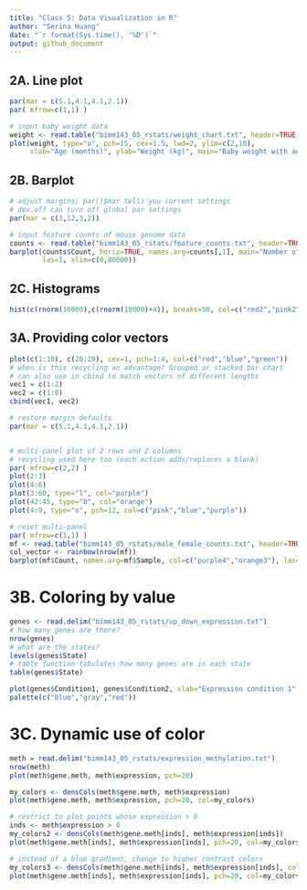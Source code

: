 ```yaml
---
title: "Class 5: Data Visualization in R"
author: "Serina Huang"
date: "`r format(Sys.time(), '%D')`"
output: github_document
---
```


## 2A. Line plot
```r
par(mar = c(5.1,4.1,4.1,2.1))
par( mfrow=c(1,1) )

# input baby weight data
weight <- read.table("bimm143_05_rstats/weight_chart.txt", header=TRUE)
plot(weight, type="o", pch=15, cex=1.5, lwd=2, ylim=c(2,10),
     xlab="Age (months)", ylab="Weight (kg)", main="Baby weight with age")
```

## 2B. Barplot
```r
# adjust margins; par()$mar tells you current settings
# dev.off can turn off global par settings
par(mar = c(3,12,3,2))

# input feature counts of mouse genome data
counts <- read.table("bimm143_05_rstats/feature_counts.txt", header=TRUE, sep="\t")
barplot(counts$Count, horiz=TRUE, names.arg=counts[,1], main="Number of features in the mouse GRCm38 genome",
        las=1, xlim=c(0,80000))
```

## 2C. Histograms
```r
hist(c(rnorm(10000),c(rnorm(10000)+4)), breaks=50, col=c("red2","pink2","white"), main="Histogram")
```

## 3A. Providing color vectors
```r
plot(c(1:10), c(20:29), cex=1, pch=1:4, col=c("red","blue","green"))
# when is this recycling an advantage? Grouped or stacked bar chart
# can also use in cbind to match vectors of different lengths
vec1 = c(1:2)
vec2 = c(1:8)
cbind(vec1, vec2)

# restore margin defaults
par(mar = c(5.1,4.1,4.1,2.1))


# multi-panel plot of 2 rows and 2 columns
# recycling used here too (each action adds/replaces a blank)
par( mfrow=c(2,2) )
plot(2:3)
plot(4:6)
plot(3:60, type="l", col="purple")
plot(42:45, type="b", col="orange")
plot(4:9, type="o", pch=12, col=c("pink","blue","purple"))

# reset multi-panel
par( mfrow=c(1,1) )
mf <- read.table("bimm143_05_rstats/male_female_counts.txt", header=TRUE, sep="\t")
col_vector <- rainbow(nrow(mf))
barplot(mf$Count, names.arg=mf$Sample, col=c("purple4","orange3"), las=3)
```

# 3B. Coloring by value
```r
genes <- read.delim("bimm143_05_rstats/up_down_expression.txt")
# how many genes are there?
nrow(genes)
# what are the states?
levels(genes$State)
# table function tabulates how many genes are in each state
table(genes$State)

plot(genes$Condition1, genes$Condition2, xlab="Expression condition 1", ylab="Expression condition 2", col=genes$State)
palette(c("blue","gray","red"))
```

# 3C. Dynamic use of color
```r
meth = read.delim("bimm143_05_rstats/expression_methylation.txt")
nrow(meth)
plot(meth$gene.meth, meth$expression, pch=20)

my_colors <- densCols(meth$gene.meth, meth$expression)
plot(meth$gene.meth, meth$expression, pch=20, col=my_colors)

# restrict to plot points whose expression > 0
inds <- meth$expression > 0
my_colors2 <- densCols(meth$gene.meth[inds], meth$expression[inds])
plot(meth$gene.meth[inds], meth$expression[inds], pch=20, col=my_colors2)

# instead of a blue gradient, change to higher contrast colors
my_colors3 <- densCols(meth$gene.meth[inds], meth$expression[inds], colramp=colorRampPalette(c("blue","green", "red", "yellow")))
plot(meth$gene.meth[inds], meth$expression[inds], pch=20, col=my_colors3)
```
